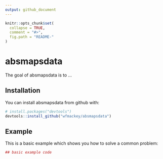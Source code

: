 ```yaml
---
output: github_document
---
```


<!-- README.md is generated from README.Rmd. Please edit that file -->

```r
knitr::opts_chunk$set(
  collapse = TRUE,
  comment = "#>",
  fig.path = "README-"
)
```

# absmapsdata

The goal of absmapsdata is to ...

## Installation

You can install absmapsdata from github with:

```r
# install.packages("devtools")
devtools::install_github("wfmackey/absmapsdata")
```

## Example

This is a basic example which shows you how to solve a common problem:

```r
## basic example code
```
